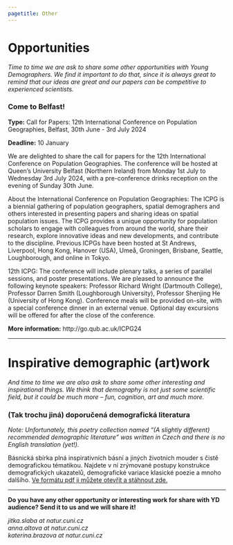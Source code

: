 ---
pagetitle: Other
---

<link rel="stylesheet" href="styles.css" type="text/css">

# Opportunities
*Time to time we are ask to share some other opportunities with Young Demographers. We find it important to do that, since it is always great to remind that our ideas are great and our papers can be competitive to experienced scientists.*  

### Come to Belfast!  
**Type:** Call for Papers: 12th International Conference on Population Geographies, Belfast, 30th June - 3rd July 2024

**Deadline:** 10 January 

We are delighted to share the call for papers for the 12th International Conference on Population Geographies. The conference will be hosted at Queen's University Belfast (Northern Ireland) from Monday 1st July to Wednesday 3rd July 2024, with a pre-conference drinks reception on the evening of Sunday 30th June.

About the International Conference on Population Geographies: The ICPG is a biennial gathering of population geographers, spatial demographers and others interested in presenting papers and sharing ideas on spatial population issues. The ICPG provides a unique opportunity for population scholars to engage with colleagues from around the world, share their research, explore innovative ideas and new developments, and contribute to the discipline. Previous ICPGs have been hosted at St Andrews, Liverpool, Hong Kong, Hanover (USA), Umeå, Groningen, Brisbane, Seattle, Loughborough, and online in Tokyo.

12th ICPG: The conference will include plenary talks, a series of parallel sessions, and poster presentations.  We are pleased to announce the following keynote speakers: Professor Richard Wright (Dartmouth College), Professor Darren Smith (Loughborough University), Professor Shenjing He (University of Hong Kong). Conference meals will be provided on-site, with a special conference dinner in an external venue. Optional day excursions will be offered for after the close of the conference.

**More information:** http://go.qub.ac.uk/ICPG24 


***

# Inspirative demographic (art)work
*And time to time we are also ask to share some other interesting and inspirational things. We think that demography is not just some scientific field, but it could be much more – fun, cognition, art and much more.* 

### (Tak trochu jiná) doporučená demografická literatura
*Note: Unfortunately, this poetry collection named "(A slightly different) recommended demographic literature" was written in Czech and there is no English translation (yet!).* 

Básnická sbírka plná inspirativních básní a jiných životních mouder s čistě demografickou tématikou. Najdete v ní zrýmované postupy konstrukce demografických ukazatelů, demografické variace klasické poezie a mnoho dalšího. [Ve formátu pdf ji můžete otevřít a stáhnout zde.](https://drive.google.com/file/d/1oBIUUbv_bBFUAle0fTP3OG8jhuMoHkBr/view?usp=sharing)

***

**Do you have any other opportunity or interesting work for share with YD audience? Send it to us and we will share it!**  

*jitka.slaba at natur.cuni.cz*  
*anna.altova at natur.cuni.cz*   
*katerina.brazova at natur.cuni.cz*   